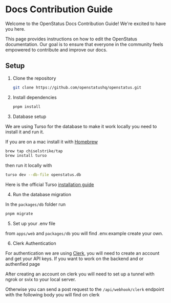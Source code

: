 # Docs Contribution Guide

Welcome to the OpenStatus Docs Contribution Guide! We're excited to have you
here.

This page provides instructions on how to edit the OpenStatus documentation. Our
goal is to ensure that everyone in the community feels empowered to contribute
and improve our docs.

## Setup

1. Clone the repository

   ```sh
   git clone https://github.com/openstatushq/openstatus.git
   ```

2. Install dependencies

   ```sh
   pnpm install
   ```

3. Database setup

We are using Turso for the database to make it work locally you need to install
it and run it.

If you are on a mac install it with [Homebrew](https://brew.sh/)

```sh
brew tap chiselstrike/tap
brew install turso
```

then run it locally with

```sh
turso dev --db-file openstatus.db
```

Here is the official Turso
[installation guide](https://docs.turso.tech/reference/turso-cli)

4. Run the database migration

In the `packages/db` folder run

```sh
pnpm migrate
```

5. Set up your .env file

from `apps/web` and `packages/db` you will find .env.example create your own.

6. Clerk Authentication

For authentication we are using [Clerk](https://clerk.dev/), you will need to
create an account and get your API keys. If you want to work on the backend and
or authenfied page

After creating an account on clerk you will need to set up a tunnel with ngrok
or svix to your local server.

Otherwise you can send a post request to the `/api/webhook/clerk` endpoint with
the following body you will find on clerk
